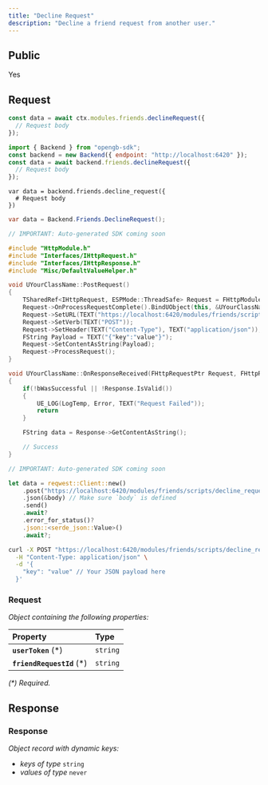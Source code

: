 ```yaml
---
title: "Decline Request"
description: "Decline a friend request from another user."
---
```


## Public

Yes

## Request


<RequestExample>

```typescript OpenGB Script
const data = await ctx.modules.friends.declineRequest({
  // Request body
});
```


```javascript JavaScript
import { Backend } from "opengb-sdk";
const backend = new Backend({ endpoint: "http://localhost:6420" });
const data = await backend.friends.declineRequest({
  // Request body
});
```

```gdscript Godot
var data = backend.friends.decline_request({
  # Request body
})
```

```csharp Unity
var data = Backend.Friends.DeclineRequest();
```

```cpp Unreal Engine
// IMPORTANT: Auto-generated SDK coming soon

#include "HttpModule.h"
#include "Interfaces/IHttpRequest.h"
#include "Interfaces/IHttpResponse.h"
#include "Misc/DefaultValueHelper.h"

void UYourClassName::PostRequest()
{
    TSharedRef<IHttpRequest, ESPMode::ThreadSafe> Request = FHttpModule::Get().CreateRequest();
    Request->OnProcessRequestComplete().BindUObject(this, &UYourClassName::OnResponseReceived);
    Request->SetURL(TEXT("https://localhost:6420/modules/friends/scripts/decline_request/call"));
    Request->SetVerb(TEXT("POST"));
    Request->SetHeader(TEXT("Content-Type"), TEXT("application/json"));
    FString Payload = TEXT("{"key":"value"}");
    Request->SetContentAsString(Payload);
    Request->ProcessRequest();
}

void UYourClassName::OnResponseReceived(FHttpRequestPtr Request, FHttpResponsePtr Response, bool bWasSuccessful)
{
    if(!bWasSuccessful || !Response.IsValid())
    {
        UE_LOG(LogTemp, Error, TEXT("Request Failed"));
        return
    }

    FString data = Response->GetContentAsString();

    // Success
}
```

```rust Rust
// IMPORTANT: Auto-generated SDK coming soon

let data = reqwest::Client::new()
    .post("https://localhost:6420/modules/friends/scripts/decline_request/call")
    .json(&body) // Make sure `body` is defined
    .send()
    .await?
    .error_for_status()?
    .json::<serde_json::Value>()
    .await?;
```

```bash curl
curl -X POST "https://localhost:6420/modules/friends/scripts/decline_request/call" \
  -H "Content-Type: application/json" \
  -d '{
    "key": "value" // Your JSON payload here
  }'
```

</RequestExample>




### Request

_Object containing the following properties:_

| Property                   | Type     |
| :------------------------- | :------- |
| **`userToken`** (\*)       | `string` |
| **`friendRequestId`** (\*) | `string` |

_(\*) Required._


## Response



### Response

_Object record with dynamic keys:_

- _keys of type_ `string`
- _values of type_ `never`

